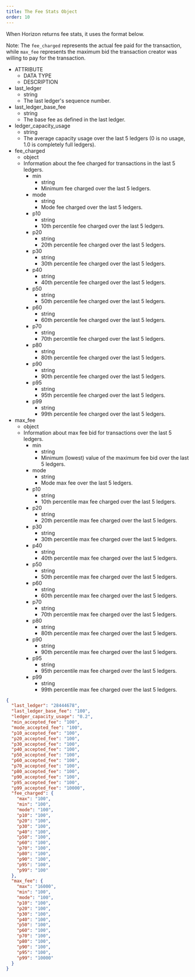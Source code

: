 ```yaml
---
title: The Fee Stats Object
order: 10
---
```



When Horizon returns fee stats, it uses the format below.

Note: The `fee_charged` represents the actual fee paid for the transaction, while `max_fee` represents the maximum bid the transaction creator was willing to pay for the transaction.

<AttributeTable>


- ATTRIBUTE
  - DATA TYPE
  - DESCRIPTION
- last_ledger
  - string
  - The last ledger's sequence number.
- last_ledger_base_fee
  - string
  - The base fee as defined in the last ledger.
- ledger_capacity_usage
  - string
  - The average capacity usage over the last 5 ledgers (0 is no usage, 1.0 is completely full ledgers).
- fee_charged
  - object
  - Information about the fee charged for transactions in the last 5 ledgers.
    - min
      - string
      - Minimum fee charged over the last 5 ledgers.
    - mode
      - string
      - Mode fee charged over the last 5 ledgers.
    - p10
      - string
      - 10th percentile fee charged over the last 5 ledgers.
    - p20
      - string
      - 20th percentile fee charged over the last 5 ledgers.
    - p30
      - string
      - 30th percentile fee charged over the last 5 ledgers.
    - p40
      - string
      - 40th percentile fee charged over the last 5 ledgers.
    - p50
      - string
      - 50th percentile fee charged over the last 5 ledgers.
    - p60
      - string
      - 60th percentile fee charged over the last 5 ledgers.
    - p70
      - string
      - 70th percentile fee charged over the last 5 ledgers.
    - p80
      - string
      - 80th percentile fee charged over the last 5 ledgers.
    - p90
      - string
      - 90th percentile fee charged over the last 5 ledgers.
    - p95
      - string
      - 95th percentile fee charged over the last 5 ledgers.
    - p99
      - string
      - 99th percentile fee charged over the last 5 ledgers.
- max_fee
  - object
  - Information about max fee bid for transactions over the last 5 ledgers.
    - min
      - string
      - Minimum (lowest) value of the maximum fee bid over the last 5 ledgers.
    - mode
      - string
      - Mode max fee over the last 5 ledgers.
    - p10
      - string
      - 10th percentile max fee charged over the last 5 ledgers.
    - p20
      - string
      - 20th percentile max fee charged over the last 5 ledgers.
    - p30
      - string
      - 30th percentile max fee charged over the last 5 ledgers.
    - p40
      - string
      - 40th percentile max fee charged over the last 5 ledgers.
    - p50
      - string
      - 50th percentile max fee charged over the last 5 ledgers.
    - p60
      - string
      - 60th percentile max fee charged over the last 5 ledgers.
    - p70
      - string
      - 70th percentile max fee charged over the last 5 ledgers.
    - p80
      - string
      - 80th percentile max fee charged over the last 5 ledgers.
    - p90
      - string
      - 90th percentile max fee charged over the last 5 ledgers.
    - p95
      - string
      - 95th percentile max fee charged over the last 5 ledgers.
    - p99
      - string
      - 99th percentile max fee charged over the last 5 ledgers.

</AttributeTable>


<ExampleResponse>


```json
{
  "last_ledger": "28444678",
  "last_ledger_base_fee": "100",
  "ledger_capacity_usage": "0.2",
  "min_accepted_fee": "100",
  "mode_accepted_fee": "100",
  "p10_accepted_fee": "100",
  "p20_accepted_fee": "100",
  "p30_accepted_fee": "100",
  "p40_accepted_fee": "100",
  "p50_accepted_fee": "100",
  "p60_accepted_fee": "100",
  "p70_accepted_fee": "100",
  "p80_accepted_fee": "100",
  "p90_accepted_fee": "100",
  "p95_accepted_fee": "100",
  "p99_accepted_fee": "10000",
  "fee_charged": {
    "max": "100",
    "min": "100",
    "mode": "100",
    "p10": "100",
    "p20": "100",
    "p30": "100",
    "p40": "100",
    "p50": "100",
    "p60": "100",
    "p70": "100",
    "p80": "100",
    "p90": "100",
    "p95": "100",
    "p99": "100"
  },
  "max_fee": {
    "max": "16000",
    "min": "100",
    "mode": "100",
    "p10": "100",
    "p20": "100",
    "p30": "100",
    "p40": "100",
    "p50": "100",
    "p60": "100",
    "p70": "100",
    "p80": "100",
    "p90": "100",
    "p95": "100",
    "p99": "10000"
  }
}
```

</ExampleResponse>


